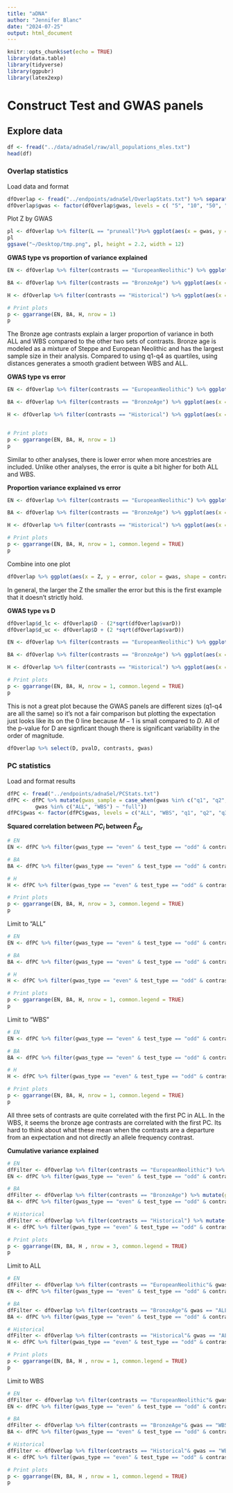 ```yaml
---
title: "aDNA"
author: "Jennifer Blanc"
date: "2024-07-25"
output: html_document
---
```


```r
knitr::opts_chunk$set(echo = TRUE)
library(data.table)
library(tidyverse)
library(ggpubr)
library(latex2exp)
```


# Construct Test and GWAS panels 

## Explore data

```r
df <- fread("../data/adnaSel/raw/all_populations_mles.txt")
head(df)
```

### Overlap statistics

Load data and format 
```r
dfOverlap <- fread("../endpoints/adnaSel/OverlapStats.txt") %>% separate(gwas, into = c("tmp", "gwas"), sep = "e")
dfOverlap$gwas <- factor(dfOverlap$gwas, levels = c( "5", "10", "50", "200"))
```

Plot Z by GWAS
```r
pl <- dfOverlap %>% filter(L == "pruneall")%>% ggplot(aes(x = gwas, y = Z, color = gwas)) + geom_point(size = 2) + xlab("") + ylab("") + theme_bw(base_size = 14)  + guides(fill="none") + theme(plot.title = element_text(hjust = 0.5), axis.text.x = element_text(size = 10), strip.text.x = element_text(size = 8,), strip.background=element_rect(colour="black",fill="white"), legend.position = "none")+facet_wrap(~contrasts, nrow = 1)+ scale_y_log10(limits = c(1e-6, 1e-4)) + geom_hline(yintercept = 1 / (99999), color = "red", linetype = "dashed") + scale_color_manual(values = c("purple1", "darkorange", "skyblue2", "seagreen"))
pl
ggsave("~/Desktop/tmp.png", pl, height = 2.2, width = 12)
```



**GWAS type vs proportion of variance explained** 
```r
EN <- dfOverlap %>% filter(contrasts == "EuropeanNeolithic") %>% ggplot(aes(x = gwas, y = Z, fill = gwas_type2)) + geom_bar(stat = "identity") + xlab("GWAS Type") + ylab("Proportion of variance explained (Z)") + theme_bw(base_size = 14) + scale_fill_manual(values = c("purple4", "lightseagreen"))  + guides(fill="none") + ggtitle("Neolithic") + theme(plot.title = element_text(hjust = 0.5)) + ylim(0, 7e-5)

BA <- dfOverlap %>% filter(contrasts == "BronzeAge") %>% ggplot(aes(x = gwas, y = Z, fill = gwas_type2)) + geom_bar(stat = "identity") + xlab("GWAS Type") + ylab("Proportion of variance explained (Z)") + theme_bw(base_size = 14) + scale_fill_manual(values = c("purple4", "lightseagreen"))  + guides(fill="none") + ggtitle("Bronze Age") + theme(plot.title = element_text(hjust = 0.5))+ ylim(0, 7e-5)

H <- dfOverlap %>% filter(contrasts == "Historical") %>% ggplot(aes(x = gwas, y = Z, fill = gwas_type2)) + geom_bar(stat = "identity") + xlab("GWAS Type") + ylab("Proportion of variance explained (Z)") + theme_bw(base_size = 14) + scale_fill_manual(values = c("purple4", "lightseagreen"))  + guides(fill="none") + ggtitle("Historical") + theme(plot.title = element_text(hjust = 0.5))+ ylim(0, 7e-5)

# Print plots
p <- ggarrange(EN, BA, H, nrow = 1)
p
```
The Bronze age contrasts explain a larger proportion of variance in both ALL and WBS compared to the other two sets of contrasts. Bronze age is modeled as a mixture of Steppe and European Neolithic and has the largest sample size in their analysis. Compared to using q1-q4 as quartiles, using distances generates a smooth gradient between WBS and ALL. 

**GWAS type vs error** 
```r
EN <- dfOverlap %>% filter(contrasts == "EuropeanNeolithic") %>% ggplot(aes(x = gwas, y = error, fill = gwas_type2)) + geom_bar(stat = "identity") + xlab("GWAS Type") + ylab("Error") + theme_bw(base_size = 14) + scale_fill_manual(values = c("purple4", "lightseagreen"))  + guides(fill="none") + ggtitle("Neolithic") + theme(plot.title = element_text(hjust = 0.5)) + ylim(0,1) + geom_hline(yintercept = 0, color = "red", linetype = 2, linewidth = 1.2)

BA <- dfOverlap %>% filter(contrasts == "BronzeAge") %>% ggplot(aes(x = gwas, y = error, fill = gwas_type2)) + geom_bar(stat = "identity") + xlab("GWAS Type") + ylab("Error") + theme_bw(base_size = 14) + scale_fill_manual(values = c("purple4", "lightseagreen"))  + guides(fill="none") + ggtitle("BronzeAge") + theme(plot.title = element_text(hjust = 0.5)) + ylim(0,1) + geom_hline(yintercept = 0, color = "red", linetype = 2, linewidth = 1.2)

H <- dfOverlap %>% filter(contrasts == "Historical") %>% ggplot(aes(x = gwas, y = error, fill = gwas_type2)) + geom_bar(stat = "identity") + xlab("GWAS Type") + ylab("Error") + theme_bw(base_size = 14) + scale_fill_manual(values = c("purple4", "lightseagreen"))  + guides(fill="none") + ggtitle("Historical") + theme(plot.title = element_text(hjust = 0.5)) + ylim(0,1) + geom_hline(yintercept = 0, color = "red", linetype = 2, linewidth = 1.2)


# Print plots
p <- ggarrange(EN, BA, H, nrow = 1)
p
```
Similar to other analyses, there is lower error when more ancestries are included. Unlike other analyses, the error is quite a bit higher for both ALL and WBS.  

**Proportion variance explained vs error**   
```r
EN <- dfOverlap %>% filter(contrasts == "EuropeanNeolithic") %>% ggplot(aes(x = Z, y = error, color = gwas)) + geom_point(size = 3) + xlab("Z") + ylab("Error") + theme_bw(base_size = 12)  + guides(fill="none") + ggtitle("Neolithic") + theme(plot.title = element_text(hjust = 0.5), legend.position = "bottom") + ylim(0,1) + labs(color = "GWAS Type") + geom_hline(yintercept = 0, color = "red", linetype = 2, linewidth = 1.2)

BA <- dfOverlap %>% filter(contrasts == "BronzeAge") %>% ggplot(aes(x = Z, y = error, color = gwas)) + geom_point(size = 3) + xlab("Z") + ylab("Error") + theme_bw(base_size = 12)  + guides(fill="none") + ggtitle("Bronze Age") + theme(plot.title = element_text(hjust = 0.5), legend.position = "bottom") + ylim(0,1) + labs(color = "GWAS Type") + geom_hline(yintercept = 0, color = "red", linetype = 2, linewidth = 1.2)

H <- dfOverlap %>% filter(contrasts == "Historical") %>% ggplot(aes(x = Z, y = error, color = gwas)) + geom_point(size = 3) + xlab("Z") + ylab("Error") + theme_bw(base_size = 12)  + guides(fill="none") + ggtitle("Historical") + theme(plot.title = element_text(hjust = 0.5), legend.position = "bottom") + ylim(0,1) + labs(color = "GWAS Type") + geom_hline(yintercept = 0, color = "red", linetype = 2, linewidth = 1.2)

# Print plots
p <- ggarrange(EN, BA, H, nrow = 1, common.legend = TRUE)
p
```

Combine into one plot 
```r
dfOverlap %>% ggplot(aes(x = Z, y = error, color = gwas, shape = contrasts)) + geom_point(size = 3) + xlab("Z") + ylab("Error") + theme_bw(base_size = 12)  + guides(fill="none")+ theme(plot.title = element_text(hjust = 0.5), legend.position = "bottom") + ylim(0,1) + labs(color = "GWAS Type") + geom_hline(yintercept = 0, color = "red", linetype = 2, linewidth = 1.2)
```
In general, the larger the Z the smaller the error but this is the first example that it doesn't strictly hold. 

**GWAS type vs D**   
```r
dfOverlap$d_lc <- dfOverlap$D - (2*sqrt(dfOverlap$varD)) 
dfOverlap$d_uc <- dfOverlap$D + (2 *sqrt(dfOverlap$varD))

EN <- dfOverlap %>% filter(contrasts == "EuropeanNeolithic") %>% ggplot(aes(x = gwas, y = D, color = gwas_type2)) + geom_point(size = 3) + xlab("GWAS Type") + ylab("D") + theme_bw(base_size = 14) + scale_color_manual(values = c("purple4", "lightseagreen"))  + guides(color="none") + ggtitle("Neolithic") + theme(plot.title = element_text(hjust = 0.5)) + geom_hline(yintercept = 0, color = "red", linetype = 2, linewidth = 1.2) + geom_errorbar(aes(ymin = d_lc, ymax = d_uc)) + ylim(0, 34000000)

BA <- dfOverlap %>% filter(contrasts == "BronzeAge") %>% ggplot(aes(x = gwas, y = D, color = gwas_type2)) + geom_point(size = 3) + xlab("GWAS Type") + ylab("D") + theme_bw(base_size = 14) + scale_color_manual(values = c("purple4", "lightseagreen"))  + guides(color="none") + ggtitle("Bronze Age") + theme(plot.title = element_text(hjust = 0.5)) + geom_hline(yintercept = 0, color = "red", linetype = 2, linewidth = 1.2) + geom_errorbar(aes(ymin = d_lc, ymax = d_uc)) + ylim(0, 34000000)

H <- dfOverlap %>% filter(contrasts == "Historical") %>% ggplot(aes(x = gwas, y = D, color = gwas_type2)) + geom_point(size = 3) + xlab("GWAS Type") + ylab("D") + theme_bw(base_size = 14) + scale_color_manual(values = c("purple4", "lightseagreen"))  + guides(color="none") + ggtitle("Historical") + theme(plot.title = element_text(hjust = 0.5)) + geom_hline(yintercept = 0, color = "red", linetype = 2, linewidth = 1.2) + geom_errorbar(aes(ymin = d_lc, ymax = d_uc)) + ylim(0, 34000000)

# Print plots
p <- ggarrange(EN, BA, H, nrow = 1, common.legend = TRUE)
p
```

This is not a great plot because the GWAS panels are different sizes (q1-q4 are all the same) so it's not a fair comparison but plotting the expectation just looks like its on the 0 line because $M-1$ is small compared to $D$. All of the p-value for D are signficant though there is significant variability in the order of magnitude. 


```r
dfOverlap %>% select(D, pvalD, contrasts, gwas)
```


### PC statistics

Load and format results
```r
dfPC <- fread("../endpoints/adnaSel/PCStats.txt")
dfPC <- dfPC %>% mutate(gwas_sample = case_when(gwas %in% c("q1", "q2", "q3", "q4") ~ "distance",
         gwas %in% c("ALL", "WBS") ~ "full"))
dfPC$gwas <- factor(dfPC$gwas, levels = c("ALL", "WBS", "q1", "q2", "q3", "q4"))
```

**Squared correlation between $PC_i$ between $\hat{F}_{Gr}$**
```r
# EN
EN <- dfPC %>% filter(gwas_type == "even" & test_type == "odd" & contrasts == "EuropeanNeolithic")%>% ggplot(aes(x = PC, y = B2)) + geom_bar(stat = "identity", fill = "darkgreen", color = "darkgreen") + facet_grid(~gwas) + theme_bw(base_size = 12) + ylab(TeX("$B_{i}^2$")) + ggtitle("Neolithic") + theme(plot.title = element_text(hjust = 0.5)) + ylim(0,0.7)

# BA
BA <- dfPC %>% filter(gwas_type == "even" & test_type == "odd" & contrasts == "BronzeAge")%>% ggplot(aes(x = PC, y = B2)) + geom_bar(stat = "identity",  fill = "darkgreen", color = "darkgreen") + facet_grid(~gwas) + theme_bw(base_size = 12) + ylab(TeX("$B_{i}^2$")) + ggtitle("Bronze Age") + theme(plot.title = element_text(hjust = 0.5))+ ylim(0,0.7)

# H
H <- dfPC %>% filter(gwas_type == "even" & test_type == "odd" & contrasts == "Historical")%>% ggplot(aes(x = PC, y = B2)) + geom_bar(stat = "identity",  fill = "darkgreen", color = "darkgreen") + facet_grid(~gwas) + theme_bw(base_size = 12) + ylab(TeX("$B_{i}^2$")) + ggtitle("Historical") + theme(plot.title = element_text(hjust = 0.5))+ ylim(0,0.7)

# Print plots
p <- ggarrange(EN, BA, H, nrow = 3, common.legend = TRUE)
p
```

Limit to "ALL"
```r
# EN
EN <- dfPC %>% filter(gwas_type == "even" & test_type == "odd" & contrasts == "EuropeanNeolithic" & gwas == "ALL")%>% ggplot(aes(x = PC, y = B2)) + geom_bar(stat = "identity",  fill = "darkgreen", color = "darkgreen") + facet_grid(~gwas) + theme_bw(base_size = 12) + ylab(TeX("$B_{i}^2$")) + ggtitle("Neolithic") + theme(plot.title = element_text(hjust = 0.5)) + ylim(0,0.7)

# BA
BA <- dfPC %>% filter(gwas_type == "even" & test_type == "odd" & contrasts == "BronzeAge"& gwas == "ALL")%>% ggplot(aes(x = PC, y = B2)) + geom_bar(stat = "identity",  fill = "darkgreen", color = "darkgreen") + facet_grid(~gwas) + theme_bw(base_size = 12) + ylab(TeX("$B_{i}^2$")) + ggtitle("Bronze Age") + theme(plot.title = element_text(hjust = 0.5)) + ylim(0,0.7)

# H
H <- dfPC %>% filter(gwas_type == "even" & test_type == "odd" & contrasts == "Historical"& gwas == "ALL")%>% ggplot(aes(x = PC, y = B2)) + geom_bar(stat = "identity", fill = "darkgreen", color = "darkgreen") + facet_grid(~gwas) + theme_bw(base_size = 12) + ylab(TeX("$B_{i}^2$")) + ggtitle("Historical") + theme(plot.title = element_text(hjust = 0.5))+ ylim(0,0.7)

# Print plots
p <- ggarrange(EN, BA, H, nrow = 1, common.legend = TRUE)
p
```


Limit to "WBS"
```r
# EN
EN <- dfPC %>% filter(gwas_type == "even" & test_type == "odd" & contrasts == "EuropeanNeolithic" & gwas == "WBS")%>% ggplot(aes(x = PC, y = B2)) + geom_bar(stat = "identity",  fill = "darkgreen", color = "darkgreen") + facet_grid(~gwas) + theme_bw(base_size = 12) + ylab(TeX("$B_{i}^2$")) + ggtitle("Neolithic") + theme(plot.title = element_text(hjust = 0.5)) + ylim(0,0.03)

# BA
BA <- dfPC %>% filter(gwas_type == "even" & test_type == "odd" & contrasts == "BronzeAge"& gwas == "WBS")%>% ggplot(aes(x = PC, y = B2)) + geom_bar(stat = "identity", fill = "darkgreen", color = "darkgreen") + facet_grid(~gwas) + theme_bw(base_size = 12) + ylab(TeX("$B_{i}^2$")) + ggtitle("Bronze Age") + theme(plot.title = element_text(hjust = 0.5)) + ylim(0,0.03)

# H
H <- dfPC %>% filter(gwas_type == "even" & test_type == "odd" & contrasts == "Historical"& gwas == "WBS")%>% ggplot(aes(x = PC, y = B2)) + geom_bar(stat = "identity", fill = "darkgreen", color = "darkgreen") + facet_grid(~gwas) + theme_bw(base_size = 12) + ylab(TeX("$B_{i}^2$")) + ggtitle("Historical") + theme(plot.title = element_text(hjust = 0.5))+ ylim(0,0.03)

# Print plots
p <- ggarrange(EN, BA, H, nrow = 1, common.legend = TRUE)
p
```


All three sets of contrasts are quite correlated with the first PC in ALL. In the WBS, it seems the bronze age contrasts are correlated with the first PC. Its hard to think about what these mean when the contrasts are a departure from an expectation and not directly an allele frequency contrast.   

**Cumulative variance explained** 
```r
# EN
dfFilter <- dfOverlap %>% filter(contrasts == "EuropeanNeolithic") %>% mutate(gwas_sample = gwas)
EN <- dfPC %>% filter(gwas_type == "even" & test_type == "odd" & contrasts == "EuropeanNeolithic") %>% ggplot(aes(x = PC, y = r2)) + geom_bar(stat = "identity", fill = "darkgreen") + facet_grid(~gwas) + theme_bw(base_size = 12) + ylab(TeX("$R_{K}^2$")) + geom_hline(data = dfFilter, aes(yintercept = signal), color = "red", linetype = 2) + ggtitle("Neolithic") + theme(plot.title = element_text(hjust = 0.5)) + ylim(0,1)

# BA
dfFilter <- dfOverlap %>% filter(contrasts == "BronzeAge") %>% mutate(gwas_sample = gwas)
BA <- dfPC %>% filter(gwas_type == "even" & test_type == "odd" & contrasts == "BronzeAge") %>% ggplot(aes(x = PC, y = r2)) + geom_bar(stat = "identity", fill = "darkgreen") + facet_grid(~gwas) + theme_bw(base_size = 12) + ylab(TeX("$R_{K}^2$")) + geom_hline(data = dfFilter, aes(yintercept = signal), color = "red", linetype = 2) + ggtitle("Bonze Age") + theme(plot.title = element_text(hjust = 0.5)) + ylim(0,1)

# Historical
dfFilter <- dfOverlap %>% filter(contrasts == "Historical") %>% mutate(gwas_sample = gwas)
H <- dfPC %>% filter(gwas_type == "even" & test_type == "odd" & contrasts == "Historical") %>% ggplot(aes(x = PC, y = r2)) + geom_bar(stat = "identity", fill = "darkgreen") + facet_grid(~gwas) + theme_bw(base_size = 12) + ylab(TeX("$R_{K}^2$")) + geom_hline(data = dfFilter, aes(yintercept = signal), color = "red", linetype = 2) + ggtitle("Historical") + theme(plot.title = element_text(hjust = 0.5))+ ylim(0,1)

# Print plots
p <- ggarrange(EN, BA, H , nrow = 3, common.legend = TRUE)
p
```

Limit to ALL
```r
# EN
dfFilter <- dfOverlap %>% filter(contrasts == "EuropeanNeolithic"& gwas == "ALL") %>% mutate(gwas_sample = gwas)
EN <- dfPC %>% filter(gwas_type == "even" & test_type == "odd" & contrasts == "EuropeanNeolithic"& gwas == "ALL") %>% ggplot(aes(x = PC, y = r2)) + geom_bar(stat = "identity", fill = "darkgreen") + facet_grid(~gwas) + theme_bw(base_size = 12) + ylab(TeX("$R_{K}^2$")) + geom_hline(data = dfFilter, aes(yintercept = signal), color = "red", linetype = 2) + ggtitle("Neolithic") + theme(plot.title = element_text(hjust = 0.5)) + ylim(0,1)

# BA
dfFilter <- dfOverlap %>% filter(contrasts == "BronzeAge"& gwas == "ALL") %>% mutate(gwas_sample = gwas)
BA <- dfPC %>% filter(gwas_type == "even" & test_type == "odd" & contrasts == "BronzeAge" & gwas == "ALL") %>% ggplot(aes(x = PC, y = r2)) + geom_bar(stat = "identity", fill = "darkgreen") + facet_grid(~gwas) + theme_bw(base_size = 12) + ylab(TeX("$R_{K}^2$")) + geom_hline(data = dfFilter, aes(yintercept = signal), color = "red", linetype = 2) + ggtitle("Bonze Age") + theme(plot.title = element_text(hjust = 0.5))+ ylim(0,1)

# Historical
dfFilter <- dfOverlap %>% filter(contrasts == "Historical"& gwas == "ALL") %>% mutate(gwas_sample = gwas)
H <- dfPC %>% filter(gwas_type == "even" & test_type == "odd" & contrasts == "Historical"& gwas == "ALL") %>% ggplot(aes(x = PC, y = r2)) + geom_bar(stat = "identity", fill = "darkgreen") + facet_grid(~gwas) + theme_bw(base_size = 12) + ylab(TeX("$R_{K}^2$")) + geom_hline(data = dfFilter, aes(yintercept = signal), color = "red", linetype = 2) + ggtitle("Historical") + theme(plot.title = element_text(hjust = 0.5))+ ylim(0,1)

# Print plots
p <- ggarrange(EN, BA, H , nrow = 1, common.legend = TRUE)
p
```


Limit to WBS
```r
# EN
dfFilter <- dfOverlap %>% filter(contrasts == "EuropeanNeolithic"& gwas == "WBS") %>% mutate(gwas_sample = gwas)
EN <- dfPC %>% filter(gwas_type == "even" & test_type == "odd" & contrasts == "EuropeanNeolithic"& gwas == "WBS") %>% ggplot(aes(x = PC, y = r2)) + geom_bar(stat = "identity", fill = "darkgreen") + facet_grid(~gwas) + theme_bw(base_size = 12) + ylab(TeX("$R_{K}^2$")) + geom_hline(data = dfFilter, aes(yintercept = signal), color = "red", linetype = 2) + ggtitle("Neolithic") + theme(plot.title = element_text(hjust = 0.5)) + ylim(0,1)

# BA
dfFilter <- dfOverlap %>% filter(contrasts == "BronzeAge"& gwas == "WBS") %>% mutate(gwas_sample = gwas)
BA <- dfPC %>% filter(gwas_type == "even" & test_type == "odd" & contrasts == "BronzeAge" & gwas == "WBS") %>% ggplot(aes(x = PC, y = r2)) + geom_bar(stat = "identity", fill = "darkgreen") + facet_grid(~gwas) + theme_bw(base_size = 12) + ylab(TeX("$R_{K}^2$")) + geom_hline(data = dfFilter, aes(yintercept = signal), color = "red", linetype = 2) + ggtitle("Bonze Age") + theme(plot.title = element_text(hjust = 0.5))+ ylim(0,1)

# Historical
dfFilter <- dfOverlap %>% filter(contrasts == "Historical"& gwas == "WBS") %>% mutate(gwas_sample = gwas)
H <- dfPC %>% filter(gwas_type == "even" & test_type == "odd" & contrasts == "Historical"& gwas == "WBS") %>% ggplot(aes(x = PC, y = r2)) + geom_bar(stat = "identity", fill = "darkgreen") + facet_grid(~gwas) + theme_bw(base_size = 12) + ylab(TeX("$R_{K}^2$")) + geom_hline(data = dfFilter, aes(yintercept = signal), color = "red", linetype = 2) + ggtitle("Historical") + theme(plot.title = element_text(hjust = 0.5))+ ylim(0,1)

# Print plots
p <- ggarrange(EN, BA, H , nrow = 1, common.legend = TRUE)
p
```

